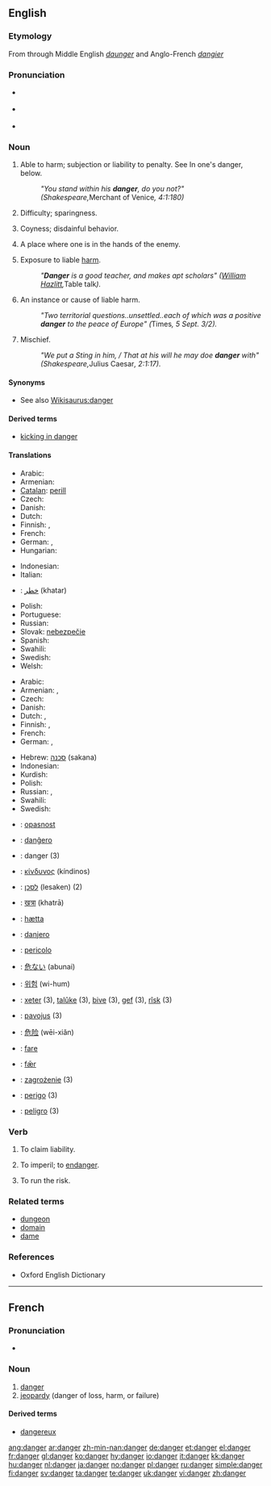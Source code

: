 ==English==

===Etymology===
From {{etyl|la}} {{term|lang=la|dominium}} through Middle English ''[[daunger]]'' and Anglo-French ''[[dangier]]''

===Pronunciation===
* {{a|RP}} {{IPA|/deɪn.ʤə/}}
* {{a|US}} {{IPA|ˈdeɪndʒɝ}}
* {{audio|en-us-danger.ogg|Audio (US)}}

===Noun===
{{en-noun}}

# {{obsolete}} Able to harm; subjection or liability to penalty. See In one's danger, below.
#: ''"You stand within his '''danger''', do you not?" (Shakespeare, ''Merchant of Venice'', 4:1:180)''
# {{obsolete}} Difficulty; sparingness.
# {{obsolete}} Coyness; disdainful behavior.
# {{obsolete}} A place where one is in the hands of the enemy.
# Exposure to liable [[harm]].
#: ''"'''Danger''' is a good teacher, and makes apt scholars" ([[w:William Hazlitt|William Hazlitt]], ''Table talk'').''
# An instance or cause of liable harm.
#: ''"Two territorial questions..unsettled..each of which was a positive '''danger''' to the peace of Europe" (''Times'', 5 Sept. 3/2).''
# Mischief.
#: ''"We put a Sting in him, / That at his will he may doe '''danger''' with" (Shakespeare, ''Julius Caesar'', 2:1:17).''

====Synonyms====
* See also [[Wikisaurus:danger]]

====Derived terms====
* [[kicking in danger]]

====Translations====
{{trans-top|exposure to liable harm}}
* Arabic: {{t-|ar|خطر|m|alt=خَطَر|tr=khaTar|sc=Arab}}
* Armenian: {{t|hy|վտանգ|tr=vtang|sc=Armn}}
* [[Catalan]]: [[perill]]
* Czech: {{t-|cs|nebezpečí|n}}
* Danish: {{t+|da|fare|c}}
* Dutch: {{t+|nl|gevaar|n}}
* Finnish: {{t+|fi|vaara}}, {{t+|fi|uhka}}
* French: {{t+|fr|danger|m}}
* German: {{t+|de|Gefahr|f}}, {{t+|de|Risiko|n}}
* Hungarian: {{t+|hu|veszély}}
{{trans-mid}}
* Indonesian: {{t-|id|bahaya|xs=Indonesian}}
* Italian: {{t+|it|pericolo|m}}
* {{ttbc|Persian}}: [[خطر]] (khatar)
* Polish: {{t+|pl|niebezpieczeństwo|n}}
* Portuguese: {{t+|pt|perigo|m}}
* Russian: {{t+|ru|опасность|f|cs=Cyrl|tr=opásnost'|sc=Cyrl}}
* Slovak: [[nebezpečie]] {{n}}
* Spanish: {{t+|es|peligro|m}}
* Swahili: {{t|sw|hatari|xs=Swahili}}
* Swedish: {{t+|sv|fara|c}}
* Welsh: {{t|cy|perygl|m}}
{{trans-bottom}}

{{trans-top|instance or cause of liable harm}}
* Arabic: {{t-|ar|خطر|m|alt=خَطَر|tr=khaTar|sc=Arab}}
* Armenian: {{t|hy|վտանգ|tr=vtang|sc=Armn}},  {{t|hy|սպառնալիք|tr=spaṙnalik’|sc=Armn}}
* Czech: {{t-|cs|nebezpečí|n}}
* Danish: {{t+|da|fare|c}}
* Dutch: {{t+|nl|gevaar|n}},  {{t+|nl|bedreiging|f}}
* Finnish: {{t+|fi|uhka}}, {{t+|fi|vaara}}
* French: {{t+|fr|danger|m}}
* German: {{t+|de|Gefahr|f}}, {{t-|de|Bedrohung|f}}
{{trans-mid}}
* Hebrew: [[סכנה]] (sakana) {{f}}
* Indonesian: {{t-|id|bahaya|xs=Indonesian}}
* Kurdish: {{ku-Arab|[[په‌رێشان]]}}
* Polish: {{t+|pl|niebezpieczeństwo|n}}
* Russian: {{t+|ru|опасность|f|cs=Cyrl|tr=opásnost'|sc=Cyrl}}, {{t+|ru|угроза|f|cs=Cyrl|tr=ugróza|sc=Cyrl}}
* Swahili: {{t|sw|hatari|xs=Swahili}}
* Swedish: {{t+|sv|fara|c}}
{{trans-bottom}}

{{checktrans-top}}
* {{ttbc|Croatian}}: [[opasnost]]
* {{ttbc|Esperanto}}: [[danĝero]]
* {{ttbc|French}}: danger {{m}} (3)
* {{ttbc|Greek}}:  [[κίνδυνος]] (kíndinos) {{m}}
* {{ttbc|Hebrew}}: [[לסכן]] (lesaken) (2)
* {{ttbc|Hindi}}: [[खत्रा]] (khatrā)
* {{ttbc|Icelandic}}: [[hætta]]
* {{ttbc|Ido}}: [[danjero]]
{{checktrans-mid}}
* {{ttbc|Italian}}: [[pericolo]]
* {{ttbc|Japanese}}: [[危ない]] (abunai)
* {{ttbc|Korean}}: [[위험]] (wi-hum)
* {{ttbc|Kurdish}}: [[xeter]] {{f}} (3), [[talûke]] {{f}} (3), [[bive]] {{f}} (3), [[gef]] {{f}} (3), [[rîsk]] {{f}} (3)
* {{ttbc|Lithuanian}}: [[pavojus]] {{m}} (3)
* {{ttbc|Mandarin}}: [[危险]] (wēi-xiǎn)
* {{ttbc|Norwegian}}: [[fare]]
* {{ttbc|Old English}}: [[fær|fǣr]] {{m}}
* {{ttbc|Polish}}: [[zagrożenie]] {{n}} (3)
* {{ttbc|Portuguese}}: [[perigo]] {{m}} (3)
* {{ttbc|Spanish}}: [[peligro]] {{m}} (3)
{{checktrans-bottom}}

===Verb===
{{en-verb}}

# {{obsolete}} To claim liability.
# {{obsolete}} To imperil; to [[endanger]].
# {{obsolete}} To run the risk.

===Related terms===
* [[dungeon]]
* [[domain]]
* [[dame]]

===References===
* Oxford English Dictionary

----

==French==
{{wikipedia|lang=fr}}

===Pronunciation===
* {{audio|Fr-danger.ogg|Audio}}

===Noun===
{{fr-noun|m}}

# [[danger#English|danger]]
# [[jeopardy]] (danger of loss, harm, or failure)

====Derived terms====
*[[dangereux]]

{{tbot entry|French|jeopardy|2009|January|fr}}

[[ang:danger]]
[[ar:danger]]
[[zh-min-nan:danger]]
[[de:danger]]
[[et:danger]]
[[el:danger]]
[[fr:danger]]
[[gl:danger]]
[[ko:danger]]
[[hy:danger]]
[[io:danger]]
[[it:danger]]
[[kk:danger]]
[[hu:danger]]
[[nl:danger]]
[[ja:danger]]
[[no:danger]]
[[pl:danger]]
[[ru:danger]]
[[simple:danger]]
[[fi:danger]]
[[sv:danger]]
[[ta:danger]]
[[te:danger]]
[[uk:danger]]
[[vi:danger]]
[[zh:danger]]